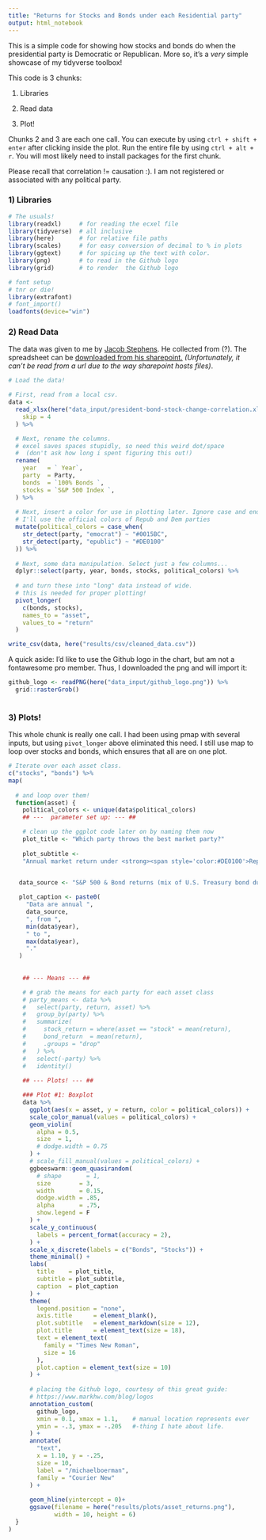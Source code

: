 ```yaml
---
title: "Returns for Stocks and Bonds under each Residential party"
output: html_notebook
---
```


This is a simple code for showing how stocks and bonds do when the presidential party is Democratic or Republican. More so, it's a *very* simple showcase of my tidyverse toolbox!

This code is 3 chunks:

1)  Libraries

2)  Read data

3)  Plot!

Chunks 2 and 3 are each one call. You can execute by using `ctrl + shift + enter` after clicking inside the plot. Run the entire file by using `ctrl + alt + r`. You will most likely need to install packages for the first chunk.

Please recall that correlation != causation :). I am not registered or associated with any political party.

### 1) Libraries

```r
# The usuals!
library(readxl)     # for reading the ecxel file
library(tidyverse)  # all inclusive
library(here)       # for relative file paths
library(scales)     # for easy conversion of decimal to % in plots
library(ggtext)     # for spicing up the text with color.
library(png)        # to read in the Github logo
library(grid)       # to render  the Github logo

# font setup
# tnr or die!
library(extrafont)
# font_import()
loadfonts(device="win") 

```

### 2) Read Data

The data was given to me by [Jacob Stephens](https://jacobcstephens.com/about/). He collected from (?). The spreadsheet can be [downloaded from his sharepoint.](https://gordonedu-my.sharepoint.com/:x:/g/personal/jacob_stephens_gordon_edu/EVx2b0Dwb3JJtNbFIklmS-gB_ZZAI9ei7jH0Bdvb6yWAEQ?e=eWGy8Y) *(Unfortunately, it can't be read from a url due to the way sharepoint hosts files)*.

```r
# Load the data!

# First, read from a local csv.
data <-
  read_xlsx(here("data_input/president-bond-stock-change-correlation.xlsx"),
    skip = 4
  ) %>%

  # Next, rename the columns.
  # excel saves spaces stupidly, so need this weird dot/space
  #  (don't ask how long i spent figuring this out!)
  rename(
    year   = ` Year`,
    party  = Party,
    bonds  = `100% Bonds `,
    stocks = `S&P 500 Index `,
  ) %>% 
  
  # Next, insert a color for use in plotting later. Ignore case and endings (ie: read "democrat" the same as "Democratic".)
  # I'll use the official colors of Repub and Dem parties
  mutate(political_colors = case_when(
    str_detect(party, "emocrat") ~ "#0015BC",
    str_detect(party, "epublic") ~ "#DE0100"
  )) %>% 
  
  # Next, some data manipulation. Select just a few columns...
  dplyr::select(party, year, bonds, stocks, political_colors) %>% 
  
  # and turn these into "long" data instead of wide.
  # this is needed for proper plotting!
  pivot_longer(
    c(bonds, stocks), 
    names_to = "asset", 
    values_to = "return"
  )

write_csv(data, here("results/csv/cleaned_data.csv"))
```

A quick aside: I'd like to use the Github logo in the chart, but am not a fontawesome pro member. Thus, I downloaded the png and will import it:

```r
github_logo <- readPNG(here("data_input/github_logo.png")) %>%
  grid::rasterGrob()
                    
```

### 3) Plots!

This whole chunk is really one call. I had been using pmap with several inputs, but using `pivot_longer` above eliminated this need. I still use map to loop over stocks and bonds, which ensures that all are on one plot.

```r
# Iterate over each asset class. 
c("stocks", "bonds") %>% 
map(
  
  # and loop over them! 
  function(asset) {
    political_colors <- unique(data$political_colors)
    ## ---  parameter set up: --- ##

    # clean up the ggplot code later on by naming them now
    plot_title <- "Which party throws the best market party?"
    
    plot_subtitle <- 
    "Annual market return under <strong><span style='color:#DE0100'>Repbulican presidents</span></strong> varies widely, \n while the returns under <strong><span style ='color:#0015BC'>Democratic presidents</span></strong> have fewer negative years."
   

   data_source <- "S&P 500 & Bond returns (mix of U.S. Treasury bond durations and TIPS)"

   plot_caption <- paste0(
     "Data are annual ",
     data_source,
     ", from ",
     min(data$year),
     " to ",
     max(data$year),
     "."
   )
  
    
    ## --- Means --- ##

    # # grab the means for each party for each asset class
    # party_means <- data %>%
    #   select(party, return, asset) %>%
    #   group_by(party) %>%
    #   summarize(
    #     stock_return = where(asset == "stock" = mean(return),
    #     bond_return  = mean(return),
    #     .groups = "drop"
    #   ) %>%
    #   select(-party) %>%
    #   identity()
    
    ## --- Plots! --- ##

    ### Plot #1: Boxplot
    data %>% 
      ggplot(aes(x = asset, y = return, color = political_colors)) +
      scale_color_manual(values = political_colors) +
      geom_violin(
        alpha = 0.5,
        size  = 1,
        # dodge.width = 0.75
      ) +
      # scale_fill_manual(values = political_colors) +
      ggbeeswarm::geom_quasirandom(
        # shape       = 1,
        size        = 3,
        width       = 0.15,
        dodge.width = .85,
        alpha       = .75,
        show.legend = F
      ) +
      scale_y_continuous(
        labels = percent_format(accuracy = 2),
      ) +    
      scale_x_discrete(labels = c("Bonds", "Stocks")) +
      theme_minimal() +
      labs(
        title    = plot_title,
        subtitle = plot_subtitle,
        caption  = plot_caption
      ) +
      theme(
        legend.position = "none",
        axis.title      = element_blank(),
        plot.subtitle   = element_markdown(size = 12),
        plot.title      = element_text(size = 18),
        text = element_text(
          family = "Times New Roman",
          size = 16
        ),
        plot.caption = element_text(size = 10)
      ) +
      
      # placing the Github logo, courtesy of this great guide:
      # https://www.markhw.com/blog/logos
      annotation_custom(
        github_logo,
        xmin = 0.1, xmax = 1.1,    # manual location represents ever
        ymin = -.3, ymax = -.205   #-thing I hate about life.
      ) +
      annotate(
        "text", 
        x = 1.10, y = -.25, 
        size = 10,
        label = "/michaelboerman",
        family = "Courier New"
      ) +
      
      geom_hline(yintercept = 0)+
      ggsave(filename = here("results/plots/asset_returns.png"), 
             width = 10, height = 6)
  }
)
```
